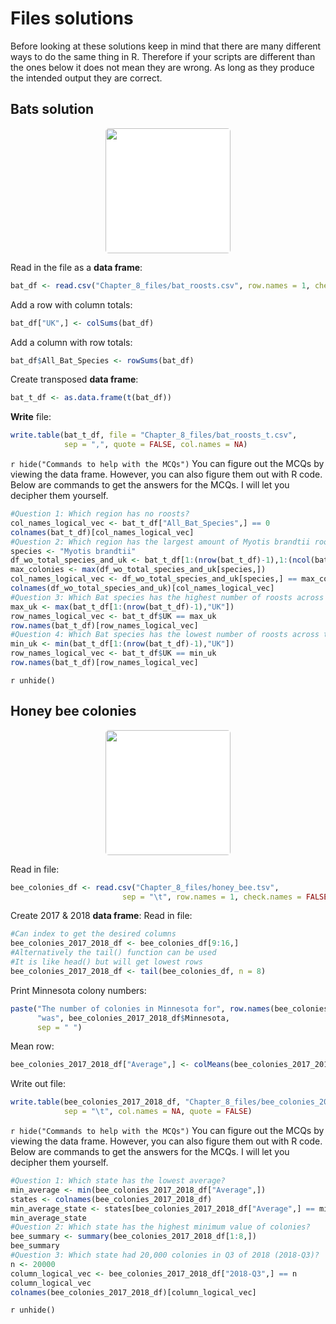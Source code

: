 # Files solutions

Before looking at these solutions keep in mind that there are many different ways to do the same thing in R. Therefore if your scripts are different than the ones below it does not mean they are wrong. As long as they produce the intended output they are correct.

## Bats solution
<center>
![](figures/bat_solution.png){style="width:200px; border-radius:5px; background:white"}
</center>

Read in the file as a __data frame__:
```r
bat_df <- read.csv("Chapter_8_files/bat_roosts.csv", row.names = 1, check.names = FALSE)
```

Add a row with column totals:
```r
bat_df["UK",] <- colSums(bat_df) 
```

Add a column with row totals:
```r
bat_df$All_Bat_Species <- rowSums(bat_df) 
```

Create transposed __data frame__:
```r
bat_t_df <- as.data.frame(t(bat_df)) 
```

__Write__ file:
```r
write.table(bat_t_df, file = "Chapter_8_files/bat_roosts_t.csv", 
            sep = ",", quote = FALSE, col.names = NA)
```

`r hide("Commands to help with the MCQs")`
You can figure out the MCQs by viewing the data frame.
However, you can also figure them out with R code.
Below are commands to get the answers for the MCQs. 
I will let you decipher them yourself.
```r
#Question 1: Which region has no roosts?
col_names_logical_vec <- bat_t_df["All_Bat_Species",] == 0
colnames(bat_t_df)[col_names_logical_vec]
#Question 2: Which region has the largest amount of Myotis brandtii roosts?
species <- "Myotis brandtii"
df_wo_total_species_and_uk <- bat_t_df[1:(nrow(bat_t_df)-1),1:(ncol(bat_t_df)-1)]
max_colonies <- max(df_wo_total_species_and_uk[species,])
col_names_logical_vec <- df_wo_total_species_and_uk[species,] == max_colonies
colnames(df_wo_total_species_and_uk)[col_names_logical_vec]
#Question 3: Which Bat species has the highest number of roosts across the UK?
max_uk <- max(bat_t_df[1:(nrow(bat_t_df)-1),"UK"])
row_names_logical_vec <- bat_t_df$UK == max_uk
row.names(bat_t_df)[row_names_logical_vec]
#Question 4: Which Bat species has the lowest number of roosts across the UK?
min_uk <- min(bat_t_df[1:(nrow(bat_t_df)-1),"UK"])
row_names_logical_vec <- bat_t_df$UK == min_uk
row.names(bat_t_df)[row_names_logical_vec]
```
`r unhide()`

## Honey bee colonies
<center>
![](figures/beehive_solution.png){style="width:200px; border-radius:5px; background:white"}
</center>

Read in file:
```r
bee_colonies_df <- read.csv("Chapter_8_files/honey_bee.tsv", 
                         sep = "\t", row.names = 1, check.names = FALSE)
```

Create 2017 & 2018 __data frame__:
Read in file:
```r
#Can index to get the desired columns
bee_colonies_2017_2018_df <- bee_colonies_df[9:16,]
#Alternatively the tail() function can be used
#It is like head() but will get lowest rows
bee_colonies_2017_2018_df <- tail(bee_colonies_df, n = 8)
```

Print Minnesota colony numbers:
```r
paste("The number of colonies in Minnesota for", row.names(bee_colonies_2017_2018_df),
      "was", bee_colonies_2017_2018_df$Minnesota, 
      sep = " ")
```

Mean row:
```r
bee_colonies_2017_2018_df["Average",] <- colMeans(bee_colonies_2017_2018_df)
```

Write out file:
```r
write.table(bee_colonies_2017_2018_df, "Chapter_8_files/bee_colonies_2017_2018.tsv", 
            sep = "\t", col.names = NA, quote = FALSE)
```

`r hide("Commands to help with the MCQs")`
You can figure out the MCQs by viewing the data frame.
However, you can also figure them out with R code.
Below are commands to get the answers for the MCQs. 
I will let you decipher them yourself.
```r
#Question 1: Which state has the lowest average?
min_average <- min(bee_colonies_2017_2018_df["Average",])
states <- colnames(bee_colonies_2017_2018_df)
min_average_state <- states[bee_colonies_2017_2018_df["Average",] == min_average]
min_average_state
#Question 2: Which state has the highest minimum value of colonies?
bee_summary <- summary(bee_colonies_2017_2018_df[1:8,])
bee_summary
#Question 3: Which state had 20,000 colonies in Q3 of 2018 (2018-Q3)?
n <- 20000
column_logical_vec <- bee_colonies_2017_2018_df["2018-Q3",] == n
column_logical_vec
colnames(bee_colonies_2017_2018_df)[column_logical_vec]
```
`r unhide()`

